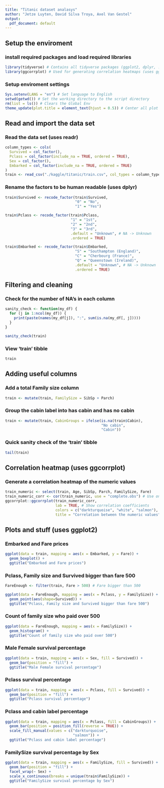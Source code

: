 ```yaml
---
title: "Titanic dataset analasys"
author: "Jetze Luyten, David Silva Troya, Axel Van Gestel"
output:
  pdf_document: default
---
```


## Setup the enviroment
### install required packages and load required libraries
```r
library(tidyverse) # Contains all tidyverse packages (ggplot2, dplyr, ...)
library(ggcorrplot) # Used for generating correlation heatmaps (uses ggplot2)
```


### Setup enviroment settings
```r
Sys.setenv(LANG = "en") # Set language to English
setwd(getwd()) # Set the working directory to the script directory
rm(list = ls()) # Clears the Global Env
theme_update(plot.title = element_text(hjust = 0.5)) # Center all plot titles
```



## Read and import the data set
### Read the data set (uses readr)
```r
column_types <- cols(
  Survived = col_factor(),
  Pclass = col_factor(include_na = TRUE, ordered = TRUE),
  Sex = col_factor(),
  Embarked = col_factor(include_na = TRUE, ordered = TRUE)
)
train <- read_csv("./kaggle/titanic/train.csv", col_types = column_types)
```

### Rename the factors to be human readable (uses dplyr)
```r
train$Survived <- recode_factor(train$Survived,
                                "0" = "No",
                                "1" = "Yes")

train$Pclass <- recode_factor(train$Pclass,
                              "1" = "1st",
                              "2" = "2nd",
                              "3" = "3rd",
                              .default = "Unknown", # NA -> Unknown
                              .ordered = TRUE)

train$Embarked <- recode_factor(train$Embarked,
                                "S" = "Southampton (England)",
                                "C" = "Cherbourg (France)",
                                "Q" = "Queenstown (Ireland)",
                                .default = "Unknown", # NA -> Unknown
                                .ordered = TRUE)
```



## Filtering and cleaning
### Check for the number of NA's in each column
```r
sanity_check <- function(my_df) {
  for (j in 1:ncol(my_df)) {
    print(paste(names(my_df[j]), ":", sum(is.na(my_df[, j]))))
  }
}

sanity_check(train)
```

### View 'train' tibble
```r
train
```



## Adding useful columns
### Add a total Family size column
```r
train <- mutate(train, FamilySize = SibSp + Parch)
```

### Group the cabin label into has cabin and has no cabin
```r
train <- mutate(train, CabinGroups = ifelse(is.na(train$Cabin),
                                            "No cabin",
                                            "Cabin"))
```

### Quick sanity check of the 'train' tibble
```r
tail(train)
```



## Correlation heatmap (uses ggcorrplot)
### Generate a correlation heatmap of the numeric values
```r
train_numeric <- select(train, Age, SibSp, Parch, FamilySize, Fare)
train_numeric_corr <- cor(train_numeric, use = "complete.obs") # Use only non NA
ggcorrplot::ggcorrplot(train_numeric_corr,
                       lab = TRUE, # Show correlation coefficients
                       colors = c("darkturquoise", "white", "salmon"),
                       title = "Correlation between the numeric values")
```



## Plots and stuff (uses ggplot2)
### Embarked and Fare prices
```r
ggplot(data = train, mapping = aes(x = Embarked, y = Fare)) +
  geom_boxplot() +
  ggtitle("Embarked and Fare prices")
```

### Pclass, Family size and Survived bigger than fare 500
```r
FareEnough <- filter(train, Fare > 500) # Fare bigger than 500

ggplot(data = FareEnough, mapping = aes(x = Pclass, y = FamilySize)) +
  geom_point(aes(shape=Survived)) +
  ggtitle("Pclass, Family size and Survived bigger than fare 500")
```

### Count of family size who paid over 500
```r
ggplot(data = FareEnough, mapping = aes(x = FamilySize)) +
  geom_histogram() +
  ggtitle("Count of family size who paid over 500")
```

### Male Female survival percentage
```r
ggplot(data = train, mapping = aes(x = Sex, fill = Survived)) +
  geom_bar(position = "fill") +
  ggtitle("Male Female survival percentage")
```

### Pclass survival percentage
```r
ggplot(data = train, mapping = aes(x = Pclass, fill = Survived)) +
  geom_bar(position = "fill") +
  ggtitle("Pclass survival percentage")
```

### Pclass and cabin label percentage
```r
ggplot(data = train, mapping = aes(x = Pclass, fill = CabinGroups)) +
  geom_bar(position = position_fill(reverse = TRUE)) +
  scale_fill_manual(values = c("darkturquoise",
                               "salmon")) +
  ggtitle("Pclass and cabin label percentage")
```

### FamilySize survival percentage by Sex
```r
ggplot(data = train, mapping = aes(x = FamilySize, fill = Survived)) +
  geom_bar(position = "fill") +
  facet_wrap(~ Sex) +
  scale_x_continuous(breaks = unique(train$FamilySize)) +
  ggtitle("FamilySize survival percentage by Sex")
```
